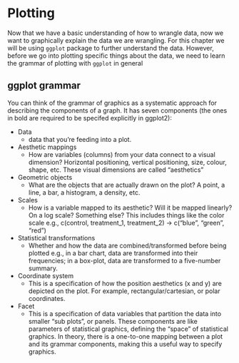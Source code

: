 # Plotting

Now that we have a basic understanding of how to wrangle data, now we want to graphically explain the data we are wrangling. For this chapter we will be using `ggplot` package to further understand the data. However, before we go into plotting specific things about the data, we need to learn the grammar of plotting with `ggplot` in general

## ggplot grammar

You can think of the grammar of graphics as a systematic approach for describing the components of a graph. It has seven components (the ones in bold are required to be specifed explicitly in ggplot2):

* Data
    * data that you’re feeding into a plot.
* Aesthetic mappings
    * How are variables (columns) from your data connect to a visual dimension?
      Horizontal positioning, vertical positioning, size, colour, shape, etc.
      These visual dimensions are called “aesthetics”
* Geometric objects
    * What are the objects that are actually drawn on the plot?
      A point, a line, a bar, a histogram, a density, etc.
* Scales
    * How is a variable mapped to its aesthetic?
      Will it be mapped linearly? On a log scale? Something else?
      This includes things like the color scale
      e.g., c(control, treatment_1, treatment_2) -> c(“blue”, “green”, “red”)
* Statistical transformations
    * Whether and how the data are combined/transformed before being plotted
      e.g., in a bar chart, data are transformed into their frequencies; in a box-plot, data are transformed to a five-number summary.
* Coordinate system
    * This is a specification of how the position aesthetics (x and y) are depicted on the plot. For example, rectangular/cartesian, or polar coordinates.
* Facet
    * This is a specification of data variables that partition the data into smaller “sub plots”, or panels.
      These components are like parameters of statistical graphics, defining the “space” of statistical graphics. In theory, there is a one-to-one mapping between a plot and its       grammar components, making this a useful way to specify graphics.
  
